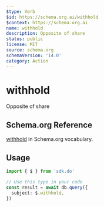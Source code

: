 ```yaml
---
$type: Verb
$id: https://schema.org.ai/withhold
$context: https://schema.org.ai
name: withhold
description: Opposite of share
status: public
license: MIT
source: schema.org
schemaVersion: '14.0'
category: Action
---
```


# withhold

Opposite of share

## Schema.org Reference

[withhold](https://schema.org/ShareAction) in Schema.org vocabulary.

## Usage

```typescript
import { $ } from 'sdk.do'

// Use this type in your code
const result = await db.query({
  subject: $.withhold,
})
```
